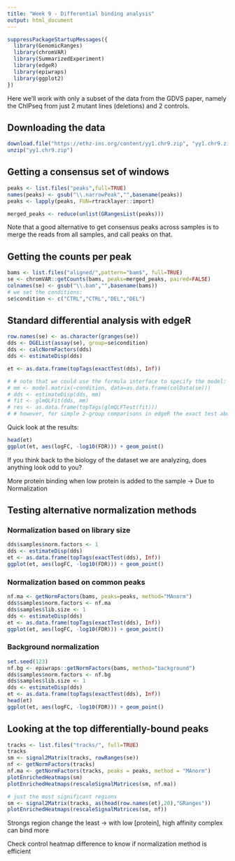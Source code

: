 ```yaml
---
title: "Week 9 - Differential binding analysis"
output: html_document
---
```


```r
suppressPackageStartupMessages({
  library(GenomicRanges)
  library(chromVAR)
  library(SummarizedExperiment)
  library(edgeR)
  library(epiwraps)
  library(ggplot2)
})
```


Here we'll work with only a subset of the data from the GDVS paper, namely the ChIPseq from just 2 mutant lines (deletions) and 2 controls.

## Downloading the data

```r
download.file("https://ethz-ins.org/content/yy1.chr9.zip", "yy1.chr9.zip", mode="wb")
unzip("yy1.chr9.zip")
```


## Getting a consensus set of windows

```r
peaks <- list.files("peaks",full=TRUE)
names(peaks) <- gsub("\\.narrowPeak","",basename(peaks))
peaks <- lapply(peaks, FUN=rtracklayer::import)

merged_peaks <- reduce(unlist(GRangesList(peaks)))
```

Note that a good alternative to get consensus peaks across samples is to merge the reads from all samples, and call peaks on that.

## Getting the counts per peak

```r
bams <- list.files("aligned/",pattern="bam$", full=TRUE)
se <- chromVAR::getCounts(bams, peaks=merged_peaks, paired=FALSE)
colnames(se) <- gsub("\\.bam","",basename(bams))
# we set the conditions:
se$condition <- c("CTRL","CTRL","DEL","DEL")
```

## Standard differential analysis with edgeR

```r
row.names(se) <- as.character(granges(se))
dds <- DGEList(assay(se), group=se$condition)
dds <- calcNormFactors(dds)
dds <- estimateDisp(dds)

et <- as.data.frame(topTags(exactTest(dds), Inf))

# # note that we could use the formula interface to specify the model:
# mm <- model.matrix(~condition, data=as.data.frame(colData(se)))
# dds <- estimateDisp(dds, mm)
# fit <- glmQLFit(dds, mm)
# res <- as.data.frame(topTags(glmQLFTest(fit)))
# # however, for simple 2-group comparisons in edgeR the exact test above is normally a tiny bit more accurate
```

Quick look at the results:

```r
head(et)
ggplot(et, aes(logFC, -log10(FDR))) + geom_point()
```

If you think back to the biology of the dataset we are analyzing, does anything look odd to you?

More protein binding when low protein is added to the sample -> Due to Normalization

## Testing alternative normalization methods

### Normalization based on library size

```r
dds$samples$norm.factors <- 1
dds <- estimateDisp(dds)
et <- as.data.frame(topTags(exactTest(dds), Inf))
ggplot(et, aes(logFC, -log10(FDR))) + geom_point()
```

### Normalization based on common peaks

```r
nf.ma <- getNormFactors(bams, peaks=peaks, method="MAnorm")
dds$samples$norm.factors <- nf.ma
dds$samples$lib.size <- 1
dds <- estimateDisp(dds)
et <- as.data.frame(topTags(exactTest(dds), Inf))
ggplot(et, aes(logFC, -log10(FDR))) + geom_point()
```

### Background normalization

```r
set.seed(123)
nf.bg <- epiwraps::getNormFactors(bams, method="background")
dds$samples$norm.factors <- nf.bg
dds$samples$lib.size <- 1
dds <- estimateDisp(dds)
et <- as.data.frame(topTags(exactTest(dds), Inf))
head(et)
ggplot(et, aes(logFC, -log10(FDR))) + geom_point()
```


## Looking at the top differentially-bound peaks

```r
tracks <- list.files("tracks/", full=TRUE)
tracks
sm <- signal2Matrix(tracks, rowRanges(se))
nf <- getNormFactors(tracks)
nf.ma <- getNormFactors(tracks, peaks = peaks, method = "MAnorm")
plotEnrichedHeatmaps(sm)
plotEnrichedHeatmaps(rescaleSignalMatrices(sm, nf.ma))

# just the most significant regions
sm <- signal2Matrix(tracks, as(head(row.names(et),20),"GRanges"))
plotEnrichedHeatmaps(rescaleSignalMatrices(sm, nf))
```

Strongs region change the least -> with low [protein], high affinity complex can bind more

Check control heatmap difference to know if normalization method is efficient


